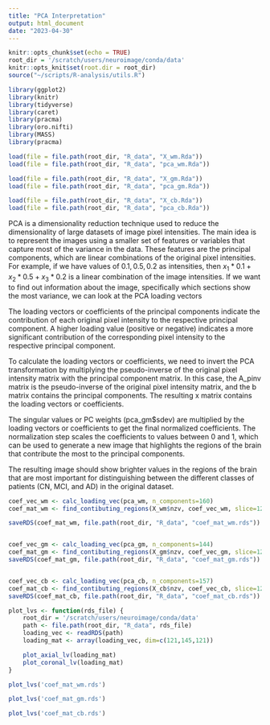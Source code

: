 ```yaml
---
title: "PCA Interpretation"
output: html_document
date: "2023-04-30"
---
```


```r
knitr::opts_chunk$set(echo = TRUE)
root_dir = '/scratch/users/neuroimage/conda/data'
knitr::opts_knit$set(root.dir = root_dir)
source("~/scripts/R-analysis/utils.R")
```


```r


library(ggplot2)
library(knitr)
library(tidyverse)
library(caret)
library(pracma)
library(oro.nifti)
library(MASS)
library(pracma)

```


```r
load(file = file.path(root_dir, "R_data", "X_wm.Rda"))
load(file = file.path(root_dir, "R_data", "pca_wm.Rda"))

load(file = file.path(root_dir, "R_data", "X_gm.Rda"))
load(file = file.path(root_dir, "R_data", "pca_gm.Rda"))

load(file = file.path(root_dir, "R_data", "X_cb.Rda"))
load(file = file.path(root_dir, "R_data", "pca_cb.Rda"))

```


PCA is a dimensionality reduction technique used to reduce the dimensionality of large datasets of image pixel intensities. The main idea is to represent the images using a smaller set of features or variables that capture most of the variance in the data. These features are the principal components, which are linear combinations of the original pixel intensities. For example, if we have values of ${0.1,0.5,0.2}$ as intensities, then $x_1*0.1 + x_2*0.5 + x_3*0.2$ is a linear combination of the image intensities. If we want to find out information about the image, specifically which sections show the most variance, we can look at the PCA loading vectors

The loading vectors or coefficients of the principal components indicate the contribution of each original pixel intensity to the respective principal component. A higher loading value (positive or negative) indicates a more significant contribution of the corresponding pixel intensity to the respective principal component.

To calculate the loading vectors or coefficients, we need to invert the PCA transformation by multiplying the pseudo-inverse of the original pixel intensity matrix with the principal component matrix. In this case, the A_pinv matrix is the pseudo-inverse of the original pixel intensity matrix, and the b matrix contains the principal components. The resulting x matrix contains the loading vectors or coefficients.

The singular values or PC weights (pca_gm$sdev) are multiplied by the loading vectors or coefficients to get the final normalized coefficients. The normalization step scales the coefficients to values between 0 and 1, which can be used to generate a new image that highlights the regions of the brain that contribute the most to the principal components.

The resulting image should show brighter values in the regions of the brain that are most important for distinguishing between the different classes of patients (CN, MCI, and AD) in the original dataset.



```r

coef_vec_wm <- calc_loading_vec(pca_wm, n_components=160)
coef_mat_wm <- find_contibuting_regions(X_wm$nzv, coef_vec_wm, slice=121)

saveRDS(coef_mat_wm, file.path(root_dir, "R_data", "coef_mat_wm.rds"))


coef_vec_gm <- calc_loading_vec(pca_gm, n_components=144)
coef_mat_gm <- find_contibuting_regions(X_gm$nzv, coef_vec_gm, slice=121)
saveRDS(coef_mat_gm, file.path(root_dir, "R_data", "coef_mat_gm.rds"))


coef_vec_cb <- calc_loading_vec(pca_cb, n_components=157)
coef_mat_cb <- find_contibuting_regions(X_cb$nzv, coef_vec_cb, slice=121)
saveRDS(coef_mat_cb, file.path(root_dir, "R_data", "coef_mat_cb.rds"))

```




```r
plot_lvs <- function(rds_file) {
    root_dir = '/scratch/users/neuroimage/conda/data'
    path <- file.path(root_dir, "R_data", rds_file)
    loading_vec <- readRDS(path)
    loading_mat <- array(loading_vec, dim=c(121,145,121))

    plot_axial_lv(loading_mat)
    plot_coronal_lv(loading_mat)    
}

plot_lvs('coef_mat_wm.rds')

plot_lvs('coef_mat_gm.rds')

plot_lvs('coef_mat_cb.rds')

```
